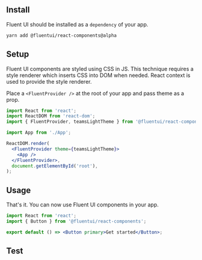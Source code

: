 
<Meta title="Concepts/Developer/Quick Start" />

## Install

Fluent UI should be installed as a `dependency` of your app.

```sh
yarn add @fluentui/react-components@alpha
```

## Setup

Fluent UI components are styled using CSS in JS. This technique requires a style renderer which inserts CSS into DOM when needed. React context is used to provide the style renderer.

Place a `<FluentProvider />` at the root of your app and pass theme as a prop.

```jsx
import React from 'react';
import ReactDOM from 'react-dom';
import { FluentProvider, teamsLightTheme } from '@fluentui/react-components';

import App from './App';

ReactDOM.render(
  <FluentProvider theme={teamsLightTheme}>
    <App />
  </FluentProvider>,
  document.getElementById('root'),
);
```

## Usage

That's it. You can now use Fluent UI components in your app.

```jsx
import React from 'react';
import { Button } from '@fluentui/react-components';

export default () => <Button primary>Get started</Button>;
```

## Test
